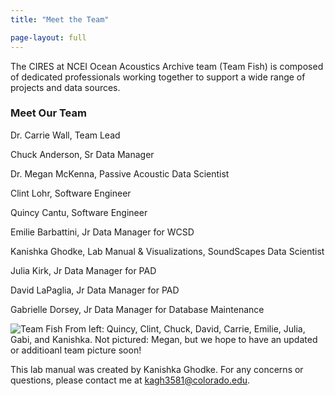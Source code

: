 ```yaml
---
title: "Meet the Team"

page-layout: full
---
```


The CIRES at NCEI Ocean Acoustics Archive team (Team Fish) is composed of dedicated professionals working together to support a wide range of projects and data sources.

### Meet Our Team

Dr. Carrie Wall, Team Lead

Chuck Anderson, Sr Data Manager

Dr. Megan McKenna, Passive Acoustic Data Scientist

Clint Lohr, Software Engineer

Quincy Cantu, Software Engineer

Emilie Barbattini, Jr Data Manager for WCSD

Kanishka Ghodke, Lab Manual & Visualizations, SoundScapes Data Scientist

Julia Kirk, Jr Data Manager for PAD

David LaPaglia, Jr Data Manager for PAD

Gabrielle Dorsey, Jr Data Manager for Database Maintenance


![Team Fish](../Images/TeamFish-1.jpg) 
From left: Quincy, Clint, Chuck, David, Carrie, Emilie, Julia, Gabi, and Kanishka.
Not pictured: Megan, but we hope to have an updated or additioanl team picture soon!


This lab manual was created by Kanishka Ghodke. For any concerns or questions, please contact me at [kagh3581\@colorado.edu](mailto:kagh3581@colorado.edu).
